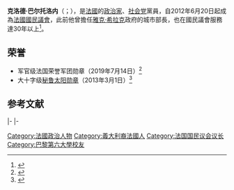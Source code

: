{{Expand|time=2015-09-16T13:02:04+00:00}}
{{请求翻译|time=2015-09-16T13:02:04+00:00}} 
{{Infobox Officeholder
|name           = 克洛德·巴尔托洛内<br>{{lang|fr|Claude Bartolone}}
|image          = Claude Bartolone.jpg
|imagesize      = 
|caption        = 
|office         = 第20任[[國民議會_(法國)|法國國民議會]]{{le|法國國民議會議長列表|List of Presidents of the National Assembly of France|議長}}
|president      = [[弗朗索瓦·奥朗德|弗朗索瓦·奥朗德]]
|term_start     = 2012年6月26日
|term_end       =
|predecessor    = {{le|伯納德·阿克耶|Bernard Accoyer}}
|successor      =
|office1        = [[國民議會_(法國)|法國國民議會]]議員
|term_start1    = 2012年6月20日
|term_end1      = 
|constituency1  = [[塞纳-圣但尼省|塞纳-圣但尼省]]第九選區
|predecessor1   = {{le|伊麗莎白·吉古|Élisabeth Guigou}}
|successor1     = 
|office2        = [[塞纳-圣但尼省|塞纳-圣但尼省]]省委員會{{le|省委員會主席|President of the Departmental Council|主席}}
|term_start2    = 2008年3月20日
|term_end2      = 2012年9月4日
|predecessor2   = 埃爾韋·布拉米
|successor2     = 斯特凡·特魯塞爾
|office3        = {{link-fr|法國城市部|Ministère de la Ville|城市部長}}
|president3     = [[雅克·希拉克|雅克·希拉克]]
|primeminister3 = [[利昂内尔·若斯潘|利昂内尔·若斯潘]]
|term_start3    = 1998年3月30日
|term_end3      = 2002年5月6日
|predecessor3   = {{le|埃里克·拉烏爾|Éric Raoult}}
|successor3     = [[让-路易·博洛|让-路易·博洛]]
|office4        = [[國民議會_(法國)|法國國民議會]]議員
|term_start4    = 1981年7月2日
|term_end4      = 2012年6月19日
|constituency4  = [[塞纳-圣但尼省|塞纳-圣但尼省]]第六選區
|predecessor4   = 杰奎琳·肖納韋爾
|successor4     = {{le|伊麗莎白·吉古|Élisabeth Guigou}}
|birth_date     = {{birth date and age|1951|7|29|df=y}}
|birth_place    = [[File:Flag_of_Tunisia_with_French_canton.svg|25px]] [[法属突尼斯|法属突尼斯]][[突尼斯市|突尼斯市]]<ref name='anfr'>{{Cite web |url=http://www.assemblee-nationale.fr/13/tribun/fiches_id/381.asp |title=Claude Bartolone |author=Office of the Secretary General |language=fr |year=2012 |publisher=[[國民議會_(法國)|National Assembly of France]] |work=Assemblee-nationale.fr |accessdate=2012-02-28 |archive-date=2020-01-14 |archive-url=https://web.archive.org/web/20200114105139/http://www.assemblee-nationale.fr/13/tribun/fiches_id/381.asp |dead-url=no }}</ref>
|death_date     = 
|death_place    = 
|party          = [[社会党_(法国)|社会党]]
|spouse         = 維羅尼卡·拉古薩（Véronique Ragusa）
|alma_mater     = [[巴黎第六大学|巴黎第六大学]]
|awards={{法国荣誉军团勋章|type=4}} {{秘鲁太阳勋章}}
}}

'''克洛德·巴尔托洛内'''（{{lang-fr|'''Claude Bartolone'''}}；{{bd|1951年|7月29日|||catIdx=B}}），是[[法國|法國]]的[[政治家|政治家]]、[[社会党_(法国)|社会党]]黨員，自2012年6月20日起成為[[國民議會_(法國)|法國國民議會]]{{le|法國國民議會議長列表|List of Presidents of the National Assembly of France|議長}}，此前他曾擔任[[雅克·希拉克|雅克·希拉克]]政府的城市部長，也在國民議會服務達30年以上<ref>{{Cite web |url = http://finance.people.com.cn/n/2014/0122/c70846-24194637.html |title = 访法国国民议会议长克洛德·巴尔托洛内 |author =  |date = 2014-01-22 |publisher = 人民网 |language =  |accessdate =  |quote =  |archive-date = 2017-09-02 |archive-url = https://web.archive.org/web/20170902184650/http://finance.people.com.cn/n/2014/0122/c70846-24194637.html |dead-url = no }}</ref>。
==荣誉==
*军官级法国荣誉军团勋章（2019年7月14日）<ref>{{Légifrance | base=JORF | numéro= PRER1910334D| texte=Décret du 13 juillet 2019}}</ref>
*大十字级[[秘鲁太阳勋章|秘鲁太阳勋章]]（2013年3月1日）<ref>{{cite web |title=condecorados: orden el sol del peru |url=https://studylib.es/doc/8613851/condecorados--orden-el-sol-del-peru |language=es |accessdate=2019-07-25 |archive-date=2019-07-24 |archive-url=https://web.archive.org/web/20190724115526/https://studylib.es/doc/8613851/condecorados--orden-el-sol-del-peru |dead-url=no }}</ref>
==参考文献==
{{reflist}}

{{s-start}}
{{s-off}}
{{s-bef|before={{le|埃里克·拉烏爾|Éric Raoult}}}}
{{s-ttl|title={{link-fr|法國城市部|Ministère de la Ville|城市部長}}|years=1998年－2002年}}
{{s-aft|after=[[让-路易·博洛|让-路易·博洛]]}}
|-
{{s-bef|before={{le|伯納德·阿克耶|Bernard Accoyer}}}}
{{s-ttl|title={{le|法國國民議會議長列表|List of Presidents of the National Assembly of France|法國國民議會議長}}|years=2012年－}}
{{s-inc}}
|-
{{s-ppo}}
{{s-bef|before={{le|瑪麗利斯·勒布朗楚|Marylise Lebranchu}}}}
{{s-ttl|title={{le|法國國民議會議長列表|List of Presidents of the National Assembly of France|法國國民議會議長}}[[社会党_(法国)|社会党]]被提名人|years=[[2012年法国立法选举|2012年]]}}
{{s-inc|recent}}
{{s-end}}

{{Authority control}}
{{DEFAULTSORT:Bartolone, Claude}}

[[Category:法國政治人物|Category:法國政治人物]]
[[Category:義大利裔法國人|Category:義大利裔法國人]]
[[Category:法国国民议会议长|Category:法国国民议会议长]]
[[Category:巴黎第六大學校友|Category:巴黎第六大學校友]]